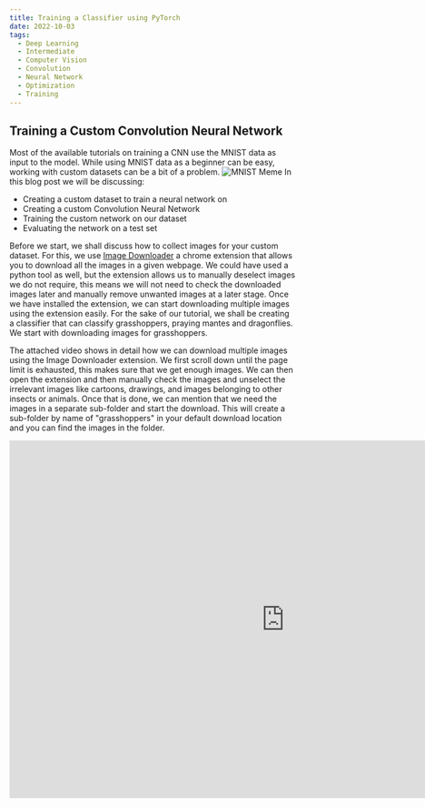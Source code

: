 ```yaml
---
title: Training a Classifier using PyTorch
date: 2022-10-03
tags:
  - Deep Learning
  - Intermediate
  - Computer Vision
  - Convolution
  - Neural Network
  - Optimization
  - Training
---
```


## Training a Custom Convolution Neural Network
Most of the available tutorials on training a CNN use the MNIST data as input to the model. While using MNIST data as a beginner can be easy, working with custom datasets can be a bit of a problem.
![MNIST Meme](./mnist-meme.jpg)
In this blog post we will be discussing:
- Creating a custom dataset to train a neural network on
- Creating a custom Convolution Neural Network
- Training the custom network on our dataset
- Evaluating the network on a test set

Before we start, we shall discuss how to collect images for your custom dataset. For this, we use [Image Downloader](https://chrome.google.com/webstore/detail/image-downloader/cnpniohnfphhjihaiiggeabnkjhpaldj) a chrome extension that allows you to download all the images in a given webpage. We could have used a python tool as well, but the extension allows us to manually deselect images we do not require, this means we will not need to check the downloaded images later and manually remove unwanted images at a later stage. Once we have installed the extension, we can start downloading multiple images using the extension easily. For the sake of our tutorial, we shall be creating a classifier that can classify grasshoppers, praying mantes and dragonflies. We start with downloading images for grasshoppers.

The attached video shows in detail how we can download multiple images using the Image Downloader extension. We first scroll down until the page limit is exhausted, this makes sure that we get enough images. We can then open the extension and then manually check the images and unselect the irrelevant images like cartoons, drawings, and images belonging to other insects or animals. Once that is done, we can mention that we need the images in a separate sub-folder and start the download. This will create a sub-folder by name of "grasshoppers" in your default download location and you can find the images in the folder.

<div align="center">
<iframe src="https://player.vimeo.com/video/756742272?h=7be2e0573c&amp;badge=0&amp;autopause=0&amp;player_id=0&amp;app_id=58479" width="968" height="629" frameborder="0" allow="autoplay; fullscreen; picture-in-picture" allowfullscreen title="Downloading images using Image Downloader"></iframe>
</div>
